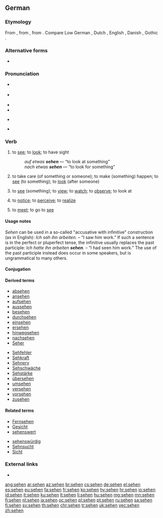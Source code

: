 {{also|Sehen}}
==German==

===Etymology===
From {{etyl|goh|de}} {{term|sehan|lang=goh}}, from {{etyl|gem-pro|de}} {{m|gem-pro|*sehwaną}}, from {{etyl|ine-pro|de}} {{m|ine-pro|*sekʷ-||to see}}. Compare Low German {{term|sehn|lang=nds}}, Dutch {{term|zien|lang=nl}}, English {{term|see|lang=en}}, Danish {{term|se|lang=da}}, Gothic {{term|𐍃𐌰𐌹𐍈𐌰𐌽|lang=got}}.

===Alternative forms===
* {{term|sehn|lang=de}} {{a|dated in formal prose, but still common informally or poetically}}

===Pronunciation===
* {{IPA|/ˈzeː.ən/|lang=de}} {{a|official standard, but less common}}
* {{IPA|/zeːn/|lang=de}} {{a|predominant}}
* {{audio|De-sehen.ogg|audio (Germany)|lang=de}}
* {{audio|De-at-sehen.ogg|audio (Austria)|lang=de}}
* {{homophones|lang=de|Seen}} {{a|only according to the official standard}}
* {{rhymes|eːən|eːn|lang=de}}

===Verb===
{{de-verb-strong|class=5|sieht|sah|gesehen|past subjunctive=sähe}}

# {{context|intransitive|lang=de}} to [[see]]; to [[look]]; to have sight
#: ''auf etwas '''sehen''''' — “to look at something”
#: ''nach etwas '''sehen''''' — “to look for something”
# {{context|intransitive|with “[[nach]] ...”|lang=de}} to take care (of something or someone); to make (something) happen; to [[see]] (to something); to [[look]] (after someone)
# {{context|transitive|lang=de}} to [[see]] (something); to [[view]]; to [[watch]]; to [[observe]]; to look at
# {{context|transitive|lang=de}} to [[notice]]; to [[perceive]]; to [[realize]]
# {{context|reflexive|_|with a plural subject|or|transitive|lang=de}} to [[meet]]; to go to [[see]]

====Usage notes====
''Sehen'' can be used in a so-called "accusative with infinitive" construction (as in English): ''Ich sah ihn arbeiten.'' – “I saw him work.” If such a sentence is in the perfect or pluperfect tense, the infinitive usually replaces the past participle: ''Ich hatte ihn arbeiten '''sehen'''.'' – “I had seen him work.” The use of the past participle instead does occur in some speakers, but is ungrammatical to many others.

====Conjugation====
{{de-conj-strong|seh|sah|gesehen|h||sieh|säh|a}}

====Derived terms====
{{rel-top|Derived terms}}
* [[absehen]]
* [[ansehen]]
* [[aufsehen]]
* [[aussehen]]
* [[besehen]]
* [[durchsehen]]
* [[einsehen]]
* [[ersehen]]
* [[hinwegsehen]]
* [[nachsehen]]
* [[Seher]]
{{rel-mid}}
* [[Sehfehler]]
* [[Sehkraft]]
* [[Sehnerv]]
* [[Sehschwäche]]
* [[Sehstärke]]
* [[übersehen]]
* [[umsehen]]
* [[versehen]]
* [[vorsehen]]
* [[zusehen]]
{{rel-bottom}}

====Related terms====
{{rel-top}}
* [[Fernsehen]]
* [[Gesicht]]
* [[sehenswert]]
{{rel-mid}}
* [[sehenswürdig]]
* [[Sehnsucht]]
* [[Sicht]]
{{rel-bottom}}

===External links===
* {{R:Duden}}

[[ang:sehen]]
[[ar:sehen]]
[[az:sehen]]
[[br:sehen]]
[[cs:sehen]]
[[de:sehen]]
[[el:sehen]]
[[es:sehen]]
[[eu:sehen]]
[[fa:sehen]]
[[fr:sehen]]
[[ko:sehen]]
[[hy:sehen]]
[[hr:sehen]]
[[io:sehen]]
[[id:sehen]]
[[it:sehen]]
[[ku:sehen]]
[[lt:sehen]]
[[li:sehen]]
[[hu:sehen]]
[[mg:sehen]]
[[mn:sehen]]
[[fj:sehen]]
[[nl:sehen]]
[[ja:sehen]]
[[oc:sehen]]
[[pl:sehen]]
[[pt:sehen]]
[[ru:sehen]]
[[sa:sehen]]
[[fi:sehen]]
[[sv:sehen]]
[[th:sehen]]
[[chr:sehen]]
[[tr:sehen]]
[[uk:sehen]]
[[vec:sehen]]
[[zh:sehen]]